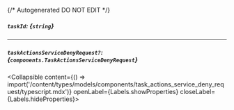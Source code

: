 {/* Autogenerated DO NOT EDIT  */}

##### `taskId`: *{`string`}*

---
##### `taskActionsServiceDenyRequest?`: *{`components.TaskActionsServiceDenyRequest`}*
<Collapsible content={() => import('/content/types/models/components/task_actions_service_deny_request/typescript.mdx')} openLabel={Labels.showProperties} closeLabel={Labels.hideProperties}>
</Collapsible>


